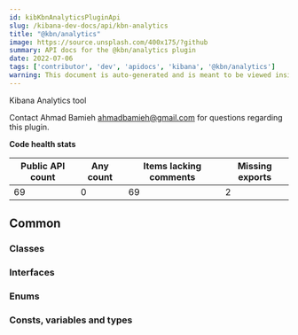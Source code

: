 ```yaml
---
id: kibKbnAnalyticsPluginApi
slug: /kibana-dev-docs/api/kbn-analytics
title: "@kbn/analytics"
image: https://source.unsplash.com/400x175/?github
summary: API docs for the @kbn/analytics plugin
date: 2022-07-06
tags: ['contributor', 'dev', 'apidocs', 'kibana', '@kbn/analytics']
warning: This document is auto-generated and is meant to be viewed inside our experimental, new docs system. Reach out in #docs-engineering for more info.
---
```


Kibana Analytics tool

Contact Ahmad Bamieh ahmadbamieh@gmail.com for questions regarding this plugin.

**Code health stats**

| Public API count  | Any count | Items lacking comments | Missing exports |
|-------------------|-----------|------------------------|-----------------|
| 69 | 0 | 69 | 2 |

## Common

### Classes
<DocDefinitionList data={kbnAnalyticsObj.common.classes}/>

### Interfaces
<DocDefinitionList data={kbnAnalyticsObj.common.interfaces}/>

### Enums
<DocDefinitionList data={kbnAnalyticsObj.common.enums}/>

### Consts, variables and types
<DocDefinitionList data={kbnAnalyticsObj.common.misc}/>

